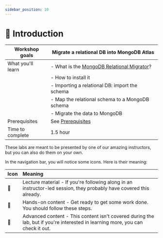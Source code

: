 ```yaml
---
sidebar_position: 10
---
```

# 📘 Introduction


|Workshop goals|Migrate a relational DB into MongoDB Atlas|
|-|-|
|What you'll learn|- What is the [MongoDB Relational Migrator](https://www.mongodb.com/products/tools/relational-migrator)?|
||- How to install it|
||- Importing a relational DB: import the schema|
||- Map the relational schema to a MongoDB schema|
||- Migrate the data to MongoDB|
|Prerequisites| See [Prerequisites](/docs/category/-prerequisites/)|
|Time to complete|1.5 hour|

These labs are meant to be presented by one of our amazing instructors, but you can also do them on your own.

In the navigation bar, you will notice some icons. Here is their meaning:

|Icon|Meaning|
|-|:-|
|📘|Lecture material - If you're following along in an instructor-led session, they probably have covered this already.|
|👐|Hands-on content - Get ready to get some work done. You should follow these steps.|
|🦸|Advanced content - This content isn't covered during the lab, but if you're interested in learning more, you can check it out.|
